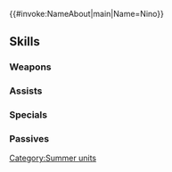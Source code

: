 {{#invoke:NameAbout|main|Name=Nino}}{{HeroPage Tabs}}
{{Hero Infobox
|Name=Nino
|Title=Burst of Summer
|WeaponType=Red Tome
|MoveType=Infantry
|Origin=Fire Emblem: The Blazing Blade
|Gender=Female
|actorEN=Sarah Blandy
|actorJP=優木かな
|artist=雨傘ゆん
|additionDate=June 17, 2025
|releaseDate=June 17, 2025
|cv1=6
|cv2=2900900
|TagID=水着ニノ
|InternalID=1254
|Properties=special
|description=A young girl and member of the Black Fang, a league of assassins. She brings smiles to the people of Askr, in the midst of the glittering sea. Appears in Fire Emblem: The Blazing Blade.
}}
{{Stats Page
|Lv1HP=16|Lv1ATK=11|Lv1SPD=9|Lv1DEF=7|Lv1RES=10
|GRHP=50|GRATK=80|GRSPD=90|GRDEF=40|GRRES=50
}}
==Skills==
===Weapons===
{{Weapons Table
|weapon1=Fire
|weapon1Default=1
|weapon1Unlock=1
|weapon2=Elfire
|weapon2Default=2
|weapon2Unlock=2
|weapon3=Bolganone
|weapon3Default=4
|weapon3Unlock=3
|weapon4=Bouncin' Ball
|weapon4Default=5
|weapon4Unlock=5
}}
===Assists===
{{Assists Table}}
===Specials===
{{Specials Table
|special1=Daylight
|special1Default=4
|special1Unlock=3
|special2=Noontime
|special2Unlock=4
|special3=Flare
|special3Unlock=5
}}
===Passives===
{{Passives Table
|passiveA1=Atk/Spd Ideal 1
|passiveA2=Atk/Spd Ideal 2
|passiveA3=Atk/Spd Ideal 3
|passiveA4=Perfect Atk/Spd
|passiveA1Unlock=2
|passiveA2Unlock=3
|passiveA3Unlock=4
|passiveA4Unlock=5
|passiveB1=Lull Spd/Res 1
|passiveB2=Lull Spd/Res 2
|passiveB3=Lull Spd/Res 3
|passiveB4=S/R Lull Finish
|passiveB1Unlock=2
|passiveB2Unlock=3
|passiveB3Unlock=4
|passiveB4Unlock=5
|passiveC1=Black Fang Bond
|passiveC1Unlock=5
}}
{{Heroes Navbox}}
[[Category:Summer units]]